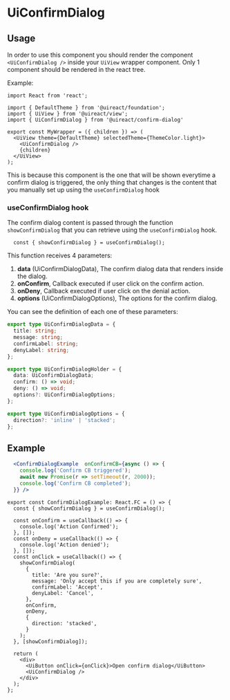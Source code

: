 

# UiConfirmDialog
<Metadata packageName='button' packageJson={packageJson} description='A dialog that shows up 2 options for the user to confirm an action' includeInformation />

> 

## Usage

In order to use this component you should render the component `<UiConfirmDialog />` inside your `UiView` wrapper component. Only 1
component should be rendered in the react tree. 

Example:

```tsx
import React from 'react';

import { DefaultTheme } from '@uireact/foundation';
import { UiView } from '@uireact/view';
import { UiConfirmDialog } from '@uireact/confirm-dialog'

export const MyWrapper = ({ children }) => (
  <UiView theme={DefaultTheme} selectedTheme={ThemeColor.light}>
    <UiConfirmDialog />
    {children}
  </UiView>
);
```

This is because this component is the one that will be shown everytime a confirm dialog is triggered, the only thing that changes is the content
that you manually set up using the `useConfirmDialog` hook

### useConfirmDialog hook

The confirm dialog content is passed through the function `showConfirmDialog` that you can retrieve using the `useConfirmDialog` hook.

```tsx
  const { showConfirmDialog } = useConfirmDialog();
```

This function receives 4 parameters:

1. **data** (UiConfirmDialogData), The confirm dialog data that renders inside the dialog.
2. **onConfirm**, Callback executed if user click on the confirm action.
3. **onDeny**, Callback executed if user click on the denial action.
4. **options** (UiConfirmDialogOptions), The options for the confirm dialog.

You can see the definition of each one of these parameters:

```ts
export type UiConfirmDialogData = {
  title: string;
  message: string;
  confirmLabel: string;
  denyLabel: string;
};

export type UiConfirmDialogHolder = {
  data: UiConfirmDialogData;
  confirm: () => void;
  deny: () => void;
  options?: UiConfirmDialogOptions;
};

export type UiConfirmDialogOptions = {
  direction?: 'inline' | 'stacked';
};

```

## Example

```jsx live scope={{ConfirmDialogExample}}
  <ConfirmDialogExample  onConfirmCB={async () => {
    console.log('Confirm CB triggered');
    await new Promise(r => setTimeout(r, 2000));
    console.log('Confirm CB completed');
  }} />
```

```tsx
export const ConfirmDialogExample: React.FC = () => {
  const { showConfirmDialog } = useConfirmDialog();

  const onConfirm = useCallback(() => {
    console.log('Action Confirmed');
  }, []);
  const onDeny = useCallback(() => {
    console.log('Action denied');
  }, []);
  const onClick = useCallback(() => {
    showConfirmDialog(
      {
        title: 'Are you sure?',
        message: 'Only accept this if you are completely sure',
        confirmLabel: 'Accept',
        denyLabel: 'Cancel',
      },
      onConfirm,
      onDeny,
      {
        direction: 'stacked',
      }
    );
  }, [showConfirmDialog]);

  return (
    <div>
      <UiButton onClick={onClick}>Open confirm dialog</UiButton>
      <UiConfirmDialog />
    </div>
  );
};
```


